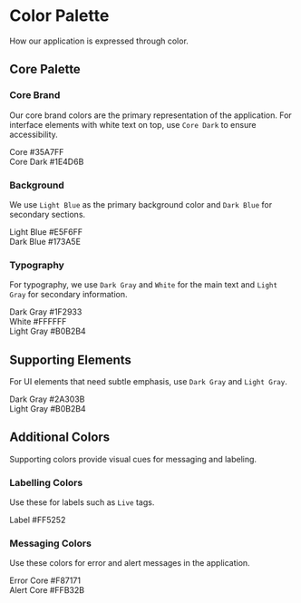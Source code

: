 
<Meta title="Design System/Color Schema" />

# Color Palette
How our application is expressed through color.

## Core Palette

### Core Brand

Our core brand colors are the primary representation of the application. For interface elements with white text on top, use `Core Dark` to ensure accessibility.

<div style={{ display: 'flex', gap: '1rem' }}>
  <div style={{ display: 'flex', flexDirection: 'column', alignItems: 'center' }}>
    <div style={{ width: '100px', height: '100px', backgroundColor: '#35A7FF', border: '2px solid #35A7FF' }} />
    <span>Core</span>
    <span>#35A7FF</span>
  </div>
  <div style={{ display: 'flex', flexDirection: 'column', alignItems: 'center' }}>
    <div style={{ width: '100px', height: '100px', backgroundColor: '#1E4D6B', border: '2px solid #1E4D6B' }} />
    <span>Core Dark</span>
    <span>#1E4D6B</span>
  </div>
</div>

### Background

We use `Light Blue` as the primary background color and `Dark Blue` for secondary sections.

<div style={{ display: 'flex', gap: '1rem' }}>
  <div style={{ display: 'flex', flexDirection: 'column', alignItems: 'center' }}>
    <div style={{ width: '100px', height: '100px', backgroundColor: '#E5F6FF', border: '2px solid #E5F6FF' }} />
    <span>Light Blue</span>
    <span>#E5F6FF</span>
  </div>
  <div style={{ display: 'flex', flexDirection: 'column', alignItems: 'center' }}>
    <div style={{ width: '100px', height: '100px', backgroundColor: '#173A5E', border: '2px solid #173A5E' }} />
    <span>Dark Blue</span>
    <span>#173A5E</span>
  </div>
</div>

### Typography

For typography, we use `Dark Gray` and `White` for the main text and `Light Gray` for secondary information.

<div style={{ display: 'flex', gap: '1rem' }}>
  <div style={{ display: 'flex', flexDirection: 'column', alignItems: 'center' }}>
    <div style={{ width: '100px', height: '100px', backgroundColor: '#1F2933', border: '2px solid #1F2933' }} />
    <span>Dark Gray</span>
    <span>#1F2933</span>
  </div>
  <div style={{ display: 'flex', flexDirection: 'column', alignItems: 'center' }}>
    <div style={{ width: '100px', height: '100px', backgroundColor: '#FFFFFF', border: '2px solid #FFFFFF' }} />
    <span>White</span>
    <span>#FFFFFF</span>
  </div>
  <div style={{ display: 'flex', flexDirection: 'column', alignItems: 'center' }}>
    <div style={{ width: '100px', height: '100px', backgroundColor: '#B0B2B4', border: '2px solid #B0B2B4' }} />
    <span>Light Gray</span>
    <span>#B0B2B4</span>
  </div>
</div>

## Supporting Elements

For UI elements that need subtle emphasis, use `Dark Gray` and `Light Gray`.

<div style={{ display: 'flex', gap: '1rem' }}>
  <div style={{ display: 'flex', flexDirection: 'column', alignItems: 'center' }}>
    <div style={{ width: '100px', height: '100px', backgroundColor: '#2A303B', border: '2px solid #2A303B' }} />
    <span>Dark Gray</span>
    <span>#2A303B</span>
  </div>
  <div style={{ display: 'flex', flexDirection: 'column', alignItems: 'center' }}>
    <div style={{ width: '100px', height: '100px', backgroundColor: '#B0B2B4', border: '2px solid #B0B2B4' }} />
    <span>Light Gray</span>
    <span>#B0B2B4</span>
  </div>
</div>

## Additional Colors

Supporting colors provide visual cues for messaging and labeling.

### Labelling Colors

Use these for labels such as `Live` tags.

<div style={{ display: 'flex', gap: '1rem' }}>
  <div style={{ display: 'flex', flexDirection: 'column', alignItems: 'center' }}>
    <div style={{ width: '100px', height: '100px', backgroundColor: '#FF5252', border: '2px solid #FF5252' }} />
    <span>Label</span>
    <span>#FF5252</span>
  </div>
</div>

### Messaging Colors

Use these colors for error and alert messages in the application.

<div style={{ display: 'flex', gap: '1rem' }}>
  <div style={{ display: 'flex', flexDirection: 'column', alignItems: 'center' }}>
    <div style={{ width: '100px', height: '100px', backgroundColor: '#F87171', border: '2px solid #F87171' }} />
    <span>Error Core</span>
    <span>#F87171</span>
  </div>
  <div style={{ display: 'flex', flexDirection: 'column', alignItems: 'center' }}>
    <div style={{ width: '100px', height: '100px', backgroundColor: '#FFB32B', border: '2px solid #FFB32B' }} />
    <span>Alert Core</span>
    <span>#FFB32B</span>
  </div>
</div>
